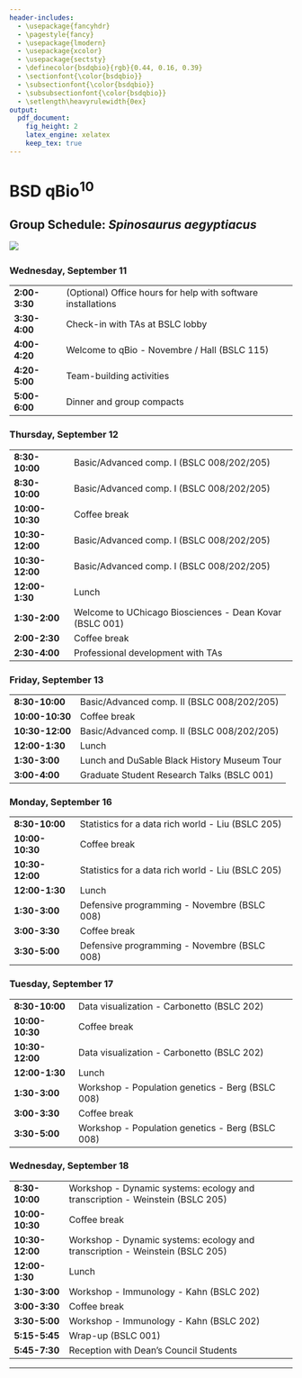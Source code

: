```yaml
---
header-includes:
  - \usepackage{fancyhdr}
  - \pagestyle{fancy}
  - \usepackage{lmodern}
  - \usepackage{xcolor}
  - \usepackage{sectsty}
  - \definecolor{bsdqbio}{rgb}{0.44, 0.16, 0.39}
  - \sectionfont{\color{bsdqbio}}
  - \subsectionfont{\color{bsdqbio}}
  - \subsubsectionfont{\color{bsdqbio}}
  - \setlength\heavyrulewidth{0ex}
output:
  pdf_document:
    fig_height: 2
    latex_engine: xelatex
    keep_tex: true
---
```

# BSD qBio$^{10}$ 

## Group Schedule: *Spinosaurus aegyptiacus*
 ![](https://github.com/StefanoAllesina/BSD-QBio5/raw/master/logo_group/Spinosaurus_aegyptiacus.png)     

### Wednesday, September 11 

------------------    -------------------------------------------------------------------------------
**2:00-3:30**         (Optional) Office hours for help with software installations                   
**3:30-4:00**         Check-in with TAs at BSLC lobby                                                
**4:00-4:20**         Welcome to qBio - Novembre / Hall (BSLC 115)                                   
**4:20-5:00**         Team-building activities                                                       
**5:00-6:00**         Dinner and group compacts                                                      
------------------    -------------------------------------------------------------------------------

### Thursday, September 12 

------------------    -------------------------------------------------------------------------------
**8:30-10:00**        Basic/Advanced comp. I (BSLC 008/202/205)                                      
**8:30-10:00**        Basic/Advanced comp. I (BSLC 008/202/205)                                      
**10:00-10:30**       Coffee break                                                                   
**10:30-12:00**       Basic/Advanced comp. I (BSLC 008/202/205)                                      
**10:30-12:00**       Basic/Advanced comp. I (BSLC 008/202/205)                                      
**12:00-1:30**        Lunch                                                                          
**1:30-2:00**         Welcome to UChicago Biosciences - Dean Kovar (BSLC 001)                        
**2:00-2:30**         Coffee break                                                                   
**2:30-4:00**         Professional development with TAs                                              
------------------    -------------------------------------------------------------------------------

### Friday, September 13 

------------------    -------------------------------------------------------------------------------
**8:30-10:00**        Basic/Advanced comp. II (BSLC 008/202/205)                                     
**10:00-10:30**       Coffee break                                                                   
**10:30-12:00**       Basic/Advanced comp. II (BSLC 008/202/205)                                     
**12:00-1:30**        Lunch                                                                          
**1:30-3:00**          Lunch and DuSable Black History Museum Tour                                   
**3:00-4:00**         Graduate Student Research Talks (BSLC 001)                                     
------------------    -------------------------------------------------------------------------------

### Monday, September 16 

------------------    -------------------------------------------------------------------------------
**8:30-10:00**        Statistics for a data rich world - Liu (BSLC 205)                              
**10:00-10:30**       Coffee break                                                                   
**10:30-12:00**       Statistics for a data rich world - Liu (BSLC 205)                              
**12:00-1:30**        Lunch                                                                          
**1:30-3:00**         Defensive programming - Novembre (BSLC 008)                                    
**3:00-3:30**         Coffee break                                                                   
**3:30-5:00**         Defensive programming - Novembre (BSLC 008)                                    
------------------    -------------------------------------------------------------------------------

### Tuesday, September 17 

------------------    -------------------------------------------------------------------------------
**8:30-10:00**        Data visualization - Carbonetto (BSLC 202)                                     
**10:00-10:30**       Coffee break                                                                   
**10:30-12:00**       Data visualization - Carbonetto (BSLC 202)                                     
**12:00-1:30**        Lunch                                                                          
**1:30-3:00**         Workshop - Population genetics - Berg (BSLC 008)                               
**3:00-3:30**         Coffee break                                                                   
**3:30-5:00**         Workshop - Population genetics - Berg (BSLC 008)                               
------------------    -------------------------------------------------------------------------------

### Wednesday, September 18 

------------------    -------------------------------------------------------------------------------
**8:30-10:00**        Workshop - Dynamic systems: ecology and transcription  - Weinstein (BSLC 205)  
**10:00-10:30**       Coffee break                                                                   
**10:30-12:00**       Workshop - Dynamic systems: ecology and transcription  - Weinstein (BSLC 205)  
**12:00-1:30**        Lunch                                                                          
**1:30-3:00**         Workshop - Immunology - Kahn (BSLC 202)                                        
**3:00-3:30**         Coffee break                                                                   
**3:30-5:00**         Workshop - Immunology - Kahn (BSLC 202)                                        
**5:15-5:45**         Wrap-up (BSLC 001)                                                             
**5:45-7:30**         Reception with Dean's Council Students                                         
------------------    -------------------------------------------------------------------------------



-------

